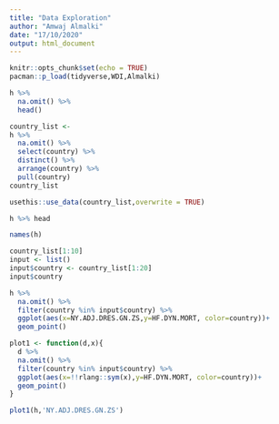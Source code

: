 ```yaml
---
title: "Data Exploration"
author: "Amwaj Almalki"
date: "17/10/2020"
output: html_document
---
```


```r
knitr::opts_chunk$set(echo = TRUE)
pacman::p_load(tidyverse,WDI,Almalki)
```

```r
h %>% 
  na.omit() %>% 
  head()
```
```r
country_list <- 
h %>%
  na.omit() %>% 
  select(country) %>% 
  distinct() %>% 
  arrange(country) %>% 
  pull(country)
country_list
```
```r
usethis::use_data(country_list,overwrite = TRUE)
```
```r
h %>% head
```
```r
names(h)
```


```r
country_list[1:10]
input <- list()
input$country <- country_list[1:20]
input$country
```

```r
h %>% 
  na.omit() %>% 
  filter(country %in% input$country) %>% 
  ggplot(aes(x=NY.ADJ.DRES.GN.ZS,y=HF.DYN.MORT, color=country))+
  geom_point()
```
```r
plot1 <- function(d,x){
  d %>% 
  na.omit() %>% 
  filter(country %in% input$country) %>% 
  ggplot(aes(x=!!rlang::sym(x),y=HF.DYN.MORT, color=country))+
  geom_point()
}

plot1(h,'NY.ADJ.DRES.GN.ZS')
```


